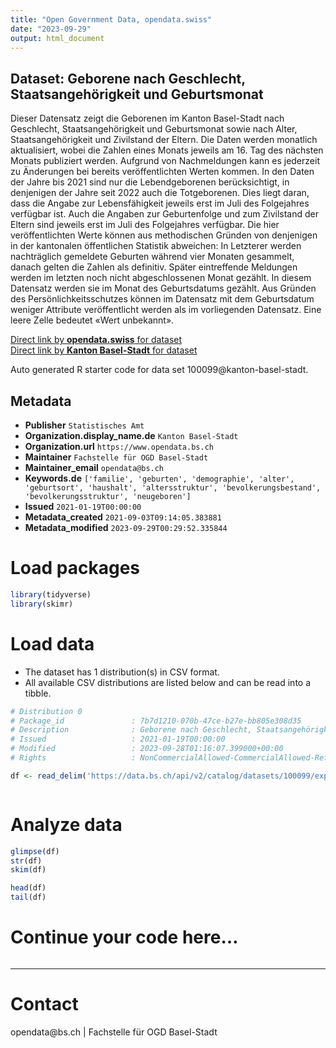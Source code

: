 ```yaml
---
title: "Open Government Data, opendata.swiss"
date: "2023-09-29"
output: html_document
---
```


## Dataset: Geborene nach Geschlecht, Staatsangehörigkeit und Geburtsmonat

Dieser Datensatz zeigt die Geborenen im Kanton Basel-Stadt nach Geschlecht, Staatsangehörigkeit und Geburtsmonat sowie nach Alter, Staatsangehörigkeit und Zivilstand der Eltern. Die Daten werden monatlich aktualisiert, wobei die Zahlen eines Monats jeweils am 16. Tag des nächsten Monats publiziert werden. Aufgrund von Nachmeldungen kann es jederzeit zu Änderungen bei bereits veröffentlichten Werten kommen. In den Daten der Jahre bis 2021 sind nur die Lebendgeborenen berücksichtigt, in denjenigen der Jahre seit 2022 auch die Totgeborenen. Dies liegt daran, dass die Angabe zur Lebensfähigkeit jeweils erst im Juli des Folgejahres verfügbar ist. Auch die Angaben zur Geburtenfolge und zum Zivilstand der Eltern sind jeweils erst im Juli des Folgejahres verfügbar. Die hier veröffentlichten Werte können aus methodischen Gründen von denjenigen in der kantonalen öffentlichen Statistik abweichen: In Letzterer werden nachträglich gemeldete Geburten während vier Monaten gesammelt, danach gelten die Zahlen als definitiv. Später eintreffende Meldungen werden im letzten noch nicht abgeschlossenen Monat gezählt. In diesem Datensatz werden sie im Monat des Geburtsdatums gezählt. Aus Gründen des Persönlichkeitsschutzes können im Datensatz mit dem Geburtsdatum weniger Attribute veröffentlicht werden als im vorliegenden Datensatz. Eine leere Zelle bedeutet «Wert unbekannt».

[Direct link by **opendata.swiss** for dataset](https://opendata.swiss/de/dataset/geborene-nach-geschlecht-staatsangehorigkeit-und-geburtsmonat)<br>
[Direct link by **Kanton Basel-Stadt** for dataset](https://data.bs.ch/explore/dataset/100099/)

Auto generated R starter code for data set 100099@kanton-basel-stadt.

## Metadata

- **Publisher** `Statistisches Amt`
- **Organization.display_name.de** `Kanton Basel-Stadt`
- **Organization.url** `https://www.opendata.bs.ch`
- **Maintainer** `Fachstelle für OGD Basel-Stadt`
- **Maintainer_email** `opendata@bs.ch`
- **Keywords.de** `['familie', 'geburten', 'demographie', 'alter', 'geburtsort', 'haushalt', 'altersstruktur', 'bevolkerungsbestand', 'bevolkerungsstruktur', 'neugeboren']`
- **Issued** `2021-01-19T00:00:00`
- **Metadata_created** `2021-09-03T09:14:05.383881`
- **Metadata_modified** `2023-09-29T00:29:52.335844`


# Load packages

```r

library(tidyverse)
library(skimr)

```

# Load data

-   The dataset has 1 distribution(s) in CSV format.
-   All available CSV distributions are listed below and can be read into a tibble.

```r

# Distribution 0
# Package_id               : 7b7d1210-070b-47ce-b27e-bb805e308d35
# Description              : Geborene nach Geschlecht, Staatsangehörigkeit und Geburtsmonat (csv)
# Issued                   : 2021-01-19T00:00:00
# Modified                 : 2023-09-28T01:16:07.399000+00:00
# Rights                   : NonCommercialAllowed-CommercialAllowed-ReferenceRequired

df <- read_delim('https://data.bs.ch/api/v2/catalog/datasets/100099/exports/csv')



```

# Analyze data

```r

glimpse(df)
str(df)
skim(df)

head(df)
tail(df)

```

# Continue your code here...

```r

```

------------------------------------------------------------------------

# Contact

opendata@bs.ch | Fachstelle für OGD Basel-Stadt
